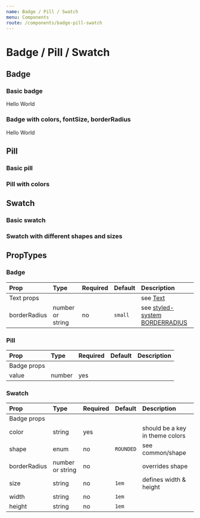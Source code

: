 ```yaml
---
name: Badge / Pill / Swatch
menu: Components
route: /components/badge-pill-swatch
---
```



# Badge / Pill / Swatch

## Badge

### Basic badge

<Playground>
    <Badge>Hello</Badge>
    <Badge>World</Badge>
</Playground>

### Badge with colors, fontSize, borderRadius

<Playground>
    <Badge color="white" bg="secondary" fontSize={3} borderRadius="base">Hello</Badge>
    <Badge color="white" bg="tertiary" fontSize={3} borderRadius="base">World</Badge>
</Playground>


## Pill

### Basic pill

<Playground>
    <Pill value={42} />
</Playground>

### Pill with colors

<Playground>
    <Pill value={127} bg="red" color="white" />
</Playground>


## Swatch

### Basic swatch

<Playground>
    <Swatch color="orange" />
</Playground>

### Swatch with different shapes and sizes

<Playground>
    <Swatch color="red" size="2em" />
    <Swatch color="yellow" size="3em" shape={Shape.CIRCLE} />
    <Swatch color="green" size="4em" shape={Shape.SQUARE} />
</Playground>



## PropTypes

### Badge
| Prop | Type | Required | Default | Description |
|:-----|:-----|:---------|:--------|:------------|
| Text props | | | | see [Text](/components/text) |
| borderRadius | number or string | no | `small` | see [styled-system BORDERRADIUS](https://github.com/jxnblk/styled-system/blob/master/docs/api.md#borders) |

### Pill
| Prop | Type | Required | Default | Description |
|:-----|:-----|:---------|:--------|:------------|
| Badge props | | | | |
| value | number | yes | | |

### Swatch
| Prop | Type | Required | Default | Description |
|:-----|:-----|:---------|:--------|:------------|
| Badge props | | | | |
| color | string | yes | | should be a key in theme colors |
| shape | enum | no | `ROUNDED` | see common/shape |
| borderRadius | number or string | no | | overrides shape |
| size | string | no | `1em` | defines width & height |
| width | string | no | `1em` | |
| height | string | no | `1em` | |
